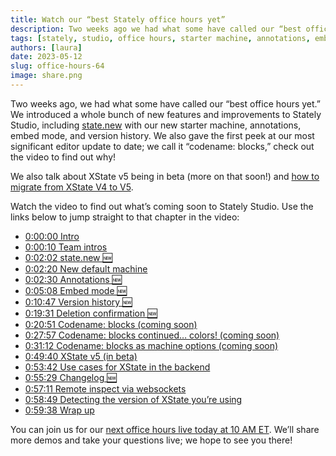 ```yaml
---
title: Watch our “best Stately office hours yet”
description: Two weeks ago we had what some have called our “best office hours yet.” Watch the video to find out what’s coming soon to Stately Studio.
tags: [stately, studio, office hours, starter machine, annotations, embed mode, version history, blocks, xstate, xstate v5, changelog]
authors: [laura]
date: 2023-05-12
slug: office-hours-64
image: share.png
---
```


Two weeks ago, we had what some have called our “best office hours yet.” We introduced a whole bunch of new features and improvements to Stately Studio, including [state.new](https://state.new?source=blog) with our new starter machine, annotations, embed mode, and version history. We also gave the first peek at our most significant editor update to date; we call it “codename: blocks,” check out the video to find out why!

<!--truncate-->

We also talk about XState v5 being in beta (more on that soon!) and [how to migrate from XState V4 to V5](https://stately.ai/docs/xstate-v5/migration).

<Youtube id="FY030no59Y4" />

Watch the video to find out what’s coming soon to Stately Studio. Use the links below to jump straight to that chapter in the video:

- [0:00:00 Intro](https://www.youtube.com/watch?v=FY030no59Y4&amp;t=0s)
- [0:00:10 Team intros](https://www.youtube.com/watch?v=FY030no59Y4&amp;t=10s)
- [0:02:02 state.new 🆕](https://www.youtube.com/watch?v=FY030no59Y4&amp;t=122s)
- [0:02:20 New default machine](https://www.youtube.com/watch?v=FY030no59Y4&amp;t=140s)
- [0:02:30 Annotations 🆕](https://www.youtube.com/watch?v=FY030no59Y4&amp;t=150s)
- [0:05:08 Embed mode 🆕](https://www.youtube.com/watch?v=FY030no59Y4&amp;t=308s)
- [0:10:47 Version history 🆕](https://www.youtube.com/watch?v=FY030no59Y4&amp;t=647s)
- [0:19:31 Deletion confirmation 🆕](https://www.youtube.com/watch?v=FY030no59Y4&amp;t=1171s)
- [0:20:51 Codename: blocks (coming soon)](https://www.youtube.com/watch?v=FY030no59Y4&amp;t=1251s)
- [0:27:57 Codename: blocks continued… colors! (coming soon)](https://www.youtube.com/watch?v=FY030no59Y4&amp;t=1677s)
- [0:31:12 Codename: blocks as machine options (coming soon)](https://www.youtube.com/watch?v=FY030no59Y4&amp;t=1872s)
- [0:49:40 XState v5 (in beta)](https://www.youtube.com/watch?v=FY030no59Y4&amp;t=2980s)
- [0:53:42 Use cases for XState in the backend](https://www.youtube.com/watch?v=FY030no59Y4&amp;t=3222s)
- [0:55:29 Changelog 🆕](https://www.youtube.com/watch?v=FY030no59Y4&amp;t=3329s)
- [0:57:11 Remote inspect via websockets](https://www.youtube.com/watch?v=FY030no59Y4&amp;t=3431s)
- [0:58:49 Detecting the version of XState you’re using](https://www.youtube.com/watch?v=FY030no59Y4&amp;t=3529s)
- [0:59:38 Wrap up](https://www.youtube.com/watch?v=FY030no59Y4&amp;t=3578s)

You can join us for our [next office hours live today at 10 AM ET](https://www.youtube.com/watch?v=fPrZ19EKlJU). We’ll share more demos and take your questions live; we hope to see you there!